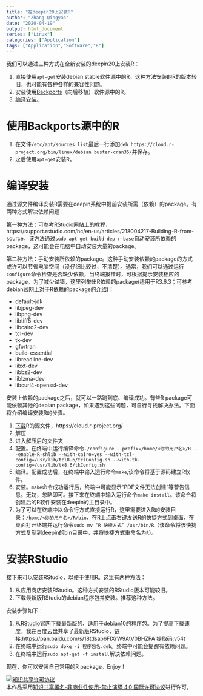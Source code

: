 ```yaml
---
title: "在deepin20上安装R"
author: "Zhang Qingyao"
date: "2020-04-19"
output: html_document
series: ["Linux"]
categories: ["Application"]
tags: ["Application","Software","R"]
---
```

我们可以通过三种方式在全新安装的deepin20上安装R：

1. 直接使用`apt-get`安装debian stable软件源中的R。这种方法安装的R的版本较旧，也可能有各种各样的兼容性问题。
2. 安装使用[Backports](https://backports.debian.org/Instructions/)（向后移植）软件源中的R。
3. [编译安装](https://thoughtbot.com/blog/the-magic-behind-configure-make-make-install)。

# 使用Backports源中的R

1. 在文件`/etc/apt/sources.list`最后一行添加`deb https://cloud.r-project.org/bin/linux/debian buster-cran35/`并保存。
2. 之后使用`apt-get`安装R。

# 编译安装

通过源文件编译安装R需要在deepin系统中提前安装所需（依赖）的package。有两种方式解决依赖问题：

第一种方法：可参考RStudio网站上的[教程](https://support.rstudio.com/hc/en-us/articles/218004217-Building-R-from-source)，https://support.rstudio.com/hc/en-us/articles/218004217-Building-R-from-source。该方法通过`sudo apt-get build-dep r-base`自动安装所依赖的package，这可能会在电脑中自动安装大量的package。

第二种方法：手动安装所依赖的package。这种手动安装依赖的package的方式或许可以节省电脑空间（没仔细比较过，不清楚）。通常，我们可以通过运行`configure`命令检查是否缺少依赖，当终端报错时，可根据提示安装相应的package。为了减少试错，这里列举出R依赖的package(适用于R3.6.3；可参考debian官网上对于R依赖的package的[介绍](https://packages.debian.org/buster/r-base-core))：

- default-jdk
- libjpeg-dev
- libpng-dev
- libtiff5-dev
- libcairo2-dev
- tcl-dev
- tk-dev
- gfortran
- build-essential
- libreadline-dev
- libxt-dev
- libbz2-dev
- liblzma-dev
- libcurl4-openssl-dev

安装上依赖的package之后，就可以一路跑到底、编译成功。有些R package可能依赖其他的debian package，如果遇到这些问题，可自行寻找解决办法。下面将介绍编译安装R的步骤。

1. [下载](https://cloud.r-project.org/)R的源文件，https://cloud.r-project.org/
2. 解压
3. 进入解压后的文件夹
4. 配置。在终端中运行编译命令`./configure --prefix=/home/<你的用户名>/R --enable-R-shlib --with-cairo=yes --with-tcl-config=/usr/lib/tcl8.6/tclConfig.sh --with-tk-config=/usr/lib/tk8.6/tkConfig.sh`
5. 编译。配置成功后，在终端中输入运行命令`make`,该命令将基于源码建立R软件。
6. 安装。`make`命令成功运行后，终端中可能显示“PDF文件无法创建”等警告信息。无妨，忽略即可。接下来在终端中输入运行命令`make install`。该命令将创建后的R软件安装在deepin的主目录中。
7. 为了可以在终端中以命令行方式直接运行R，这里需要进入R的安装目录：`/home/<你的用户名>/R/bin`，在R上点击右键发送R的快捷方式到桌面，在桌面打开终端并运行命令`sudo mv ‘R 快捷方式’ /usr/bin/R`（该命令将该快捷方式复制到deepin的bin目录中，并将快捷方式重命名为`R`）。

# 安装RStudio

接下来可以安装RStudio，以便于使用R。这里有两种方法：

1. 从应用商店安装RStudio。这种方式安装的RStudio版本可能较旧。
2. 下载最新版RStudio的debian程序包并安装。推荐这种方法。

安装步骤如下：

1. 从[RStudio官网](https://rstudio.com/products/rstudio/download/)下载最新版的、适用于debian10的程序包。为了提高下载速度，我在百度云盘共享了最新版RStudio，链接:https://pan.baidu.com/s/18tdsap6FIXrW9AtV0BHZPA 提取码:v54t
2. 在终端中运行`sudo dpkg -i 程序包名.deb`。终端中可能会提醒有依赖问题。
3. 在终端中运行`sudo apt-get -f install`解决依赖问题。

现在，你可以安装自己常用的R package。Enjoy！

<a rel="license" href="http://creativecommons.org/licenses/by-nc-nd/4.0/"><img alt="知识共享许可协议" style="border-width:0" src="https://i.creativecommons.org/l/by-nc-nd/4.0/88x31.png" /></a><br />本作品采用<a rel="license" href="http://creativecommons.org/licenses/by-nc-nd/4.0/">知识共享署名-非商业性使用-禁止演绎 4.0 国际许可协议</a>进行许可。
